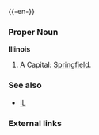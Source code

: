 {{wikipedia}}
{{-en-}}

===Proper Noun===
'''Illinois'''
#A {{USstate}}  Capital: [[Springfield]].
===See also===
*[[IL]]
===External links===
{{pedialite}}